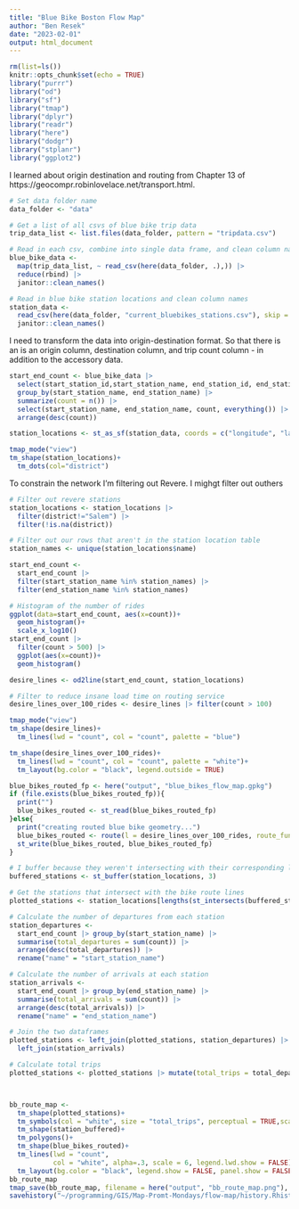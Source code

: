 ```yaml
---
title: "Blue Bike Boston Flow Map"
author: "Ben Resek"
date: "2023-02-01"
output: html_document
---
```


```r
rm(list=ls())
knitr::opts_chunk$set(echo = TRUE)
library("purrr")
library("od")
library("sf")
library("tmap")
library("dplyr")
library("readr")
library("here")
library("dodgr")
library("stplanr")
library("ggplot2")
```


I learned about origin destination and routing from Chapter 13 of https://geocompr.robinlovelace.net/transport.html. 

```r

# Set data folder name
data_folder <- "data"

# Get a list of all csvs of blue bike trip data
trip_data_list <- list.files(data_folder, pattern = "tripdata.csv")

# Read in each csv, combine into single data frame, and clean column names
blue_bike_data <-
  map(trip_data_list, ~ read_csv(here(data_folder, .),)) |>
  reduce(rbind) |>
  janitor::clean_names()

# Read in blue bike station locations and clean column names
station_data <-
  read_csv(here(data_folder, "current_bluebikes_stations.csv"), skip = 1) |>
  janitor::clean_names()
```
I need to transform the data into origin-destination format. So that there is an is an origin column, destination column, and trip count column - in addition to the accessory data. 

```r
start_end_count <- blue_bike_data |> 
  select(start_station_id,start_station_name, end_station_id, end_station_name) |> 
  group_by(start_station_name, end_station_name) |>
  summarize(count = n()) |> 
  select(start_station_name, end_station_name, count, everything()) |> 
  arrange(desc(count))
```


```r
station_locations <- st_as_sf(station_data, coords = c("longitude", "latitude"), crs=4326) |> select(name, everything())
```

```r
tmap_mode("view")
tm_shape(station_locations)+
  tm_dots(col="district")
```


To constrain the network I'm filtering out Revere. I mighgt filter out outhers
```r
# Filter out revere stations 
station_locations <- station_locations |> 
  filter(district!="Salem") |> 
  filter(!is.na(district))

# Filter out our rows that aren't in the station location table
station_names <- unique(station_locations$name)

start_end_count <- 
  start_end_count |> 
  filter(start_station_name %in% station_names) |> 
  filter(end_station_name %in% station_names)
```

```r
# Histogram of the number of rides
ggplot(data=start_end_count, aes(x=count))+
  geom_histogram()+
  scale_x_log10()
start_end_count |>
  filter(count > 500) |>
  ggplot(aes(x=count))+
  geom_histogram()
```


```r
desire_lines <- od2line(start_end_count, station_locations)

# Filter to reduce insane load time on routing service
desire_lines_over_100_rides <- desire_lines |> filter(count > 100)
```

```r
tmap_mode("view")
tm_shape(desire_lines)+
  tm_lines(lwd = "count", col = "count", palette = "blue")
```

```r
tm_shape(desire_lines_over_100_rides)+
  tm_lines(lwd = "count", col = "count", palette = "white")+
  tm_layout(bg.color = "black", legend.outside = TRUE)
```


```r

blue_bikes_routed_fp <- here("output", "blue_bikes_flow_map.gpkg")
if (file.exists(blue_bikes_routed_fp)){
  print("")
  blue_bikes_routed <- st_read(blue_bikes_routed_fp)
}else{
  print("creating routed blue bike geometry...")
  blue_bikes_routed <- route(l = desire_lines_over_100_rides, route_fun = route_osrm, osrm.profile = "bike")
  st_write(blue_bikes_routed, blue_bikes_routed_fp)
}

```

```r
# I buffer because they weren't intersecting with their corresponding location. Units are meters
buffered_stations <- st_buffer(station_locations, 3)

# Get the stations that intersect with the bike route lines
plotted_stations <- station_locations[lengths(st_intersects(buffered_stations, blue_bikes_routed) )> 0,]

# Calculate the number of departures from each station
station_departures <-
  start_end_count |> group_by(start_station_name) |>
  summarise(total_departures = sum(count)) |>
  arrange(desc(total_departures)) |>
  rename("name" = "start_station_name")

# Calculate the number of arrivals at each station
station_arrivals <-
  start_end_count |> group_by(end_station_name) |>
  summarise(total_arrivals = sum(count)) |>
  arrange(desc(total_arrivals)) |>
  rename("name" = "end_station_name")
```


```r
# Join the two dataframes
plotted_stations <- left_join(plotted_stations, station_departures) |>
  left_join(station_arrivals)

# Calculate total trips
plotted_stations <- plotted_stations |> mutate(total_trips = total_departures+total_arrivals)



bb_route_map <-
  tm_shape(plotted_stations)+
  tm_symbols(col = "white", size = "total_trips", perceptual = TRUE,scale=.5,alpha=.9,legend.size.show = FALSE, border.lwd = NA)+
  tm_shape(station_buffered)+
  tm_polygons()+
  tm_shape(blue_bikes_routed)+
  tm_lines(lwd = "count",
           col = "white", alpha=.3, scale = 6, legend.lwd.show = FALSE)+
  tm_layout(bg.color = "black", legend.show = FALSE, panel.show = FALSE)
bb_route_map
tmap_save(bb_route_map, filename = here("output", "bb_route_map.png"), dpi = 1200)
savehistory("~/programming/GIS/Map-Promt-Mondays/flow-map/history.Rhistory")
```


